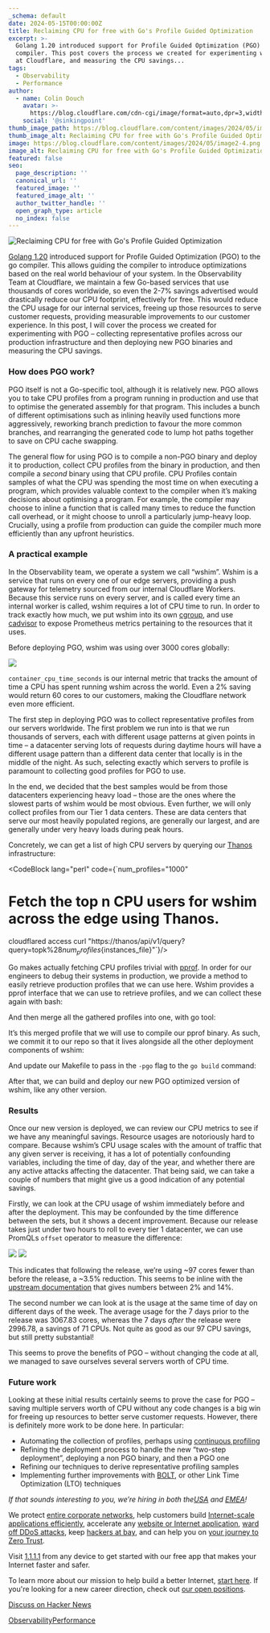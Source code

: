 ```yaml
---
_schema: default
date: 2024-05-15T00:00:00Z
title: Reclaiming CPU for free with Go's Profile Guided Optimization
excerpt: >-
  Golang 1.20 introduced support for Profile Guided Optimization (PGO) to the go
  compiler. This post covers the process we created for experimenting with PGO
  at Cloudflare, and measuring the CPU savings...
tags:
  - Observability
  - Performance
author:
  - name: Colin Douch
    avatar: >-
      https://blog.cloudflare.com/cdn-cgi/image/format=auto,dpr=3,width=64,height=64/https://blog-cloudflare-com-assets.storage.googleapis.com/2019/09/IMG_20181022_190230.jpg
    social: '@sinkingpoint'
thumb_image_path: https://blog.cloudflare.com/content/images/2024/05/image2-4.png
thumb_image_alt: Reclaiming CPU for free with Go's Profile Guided Optimization
image: https://blog.cloudflare.com/content/images/2024/05/image2-4.png
image_alt: Reclaiming CPU for free with Go's Profile Guided Optimization
featured: false
seo:
  page_description: ''
  canonical_url: ''
  featured_image: ''
  featured_image_alt: ''
  author_twitter_handle: ''
  open_graph_type: article
  no_index: false
---
```

![Reclaiming CPU for free with Go's Profile Guided Optimization](https://blog.cloudflare.com/content/images/2024/05/image2-4.png)

[Golang 1.20](https://tip.golang.org/doc/go1.20) introduced support for Profile Guided Optimization (PGO) to the go compiler. This allows guiding the compiler to introduce optimizations based on the real world behaviour of your system. In the Observability Team at Cloudflare, we maintain a few Go-based services that use thousands of cores worldwide, so even the 2-7% savings advertised would drastically reduce our CPU footprint, effectively for free. This would reduce the CPU usage for our internal services, freeing up those resources to serve customer requests, providing measurable improvements to our customer experience. In this post, I will cover the process we created for experimenting with PGO – collecting representative profiles across our production infrastructure and then deploying new PGO binaries and measuring the CPU savings.

### How does PGO work?

PGO itself is not a Go-specific tool, although it is relatively new. PGO allows you to take CPU profiles from a program running in production and use that to optimise the generated assembly for that program. This includes a bunch of different optimisations such as inlining heavily used functions more aggressively, reworking branch prediction to favour the more common branches, and rearranging the generated code to lump hot paths together to save on CPU cache swapping.

The general flow for using PGO is to compile a non-PGO binary and deploy it to production, collect CPU profiles from the binary in production, and then compile a *second* binary using that CPU profile. CPU Profiles contain samples of what the CPU was spending the most time on when executing a program, which provides valuable context to the compiler when it’s making decisions about optimising a program. For example, the compiler may choose to inline a function that is called many times to reduce the function call overhead, or it might choose to unroll a particularly jump-heavy loop. Crucially, using a profile from production can guide the compiler much more efficiently than any upfront heuristics.

### A practical example

In the Observability team, we operate a system we call “wshim”. Wshim is a service that runs on every one of our edge servers, providing a push gateway for telemetry sourced from our internal Cloudflare Workers. Because this service runs on every server, and is called every time an internal worker is called, wshim requires a lot of CPU time to run. In order to track exactly how much, we put wshim into its own [cgroup](https://en.wikipedia.org/wiki/Cgroups), and use [cadvisor](https://github.com/google/cadvisor) to expose Prometheus metrics pertaining to the resources that it uses.

Before deploying PGO, wshim was using over 3000 cores globally:

![](https://blog.cloudflare.com/content/images/2024/05/image1-3.png)

`container_cpu_time_seconds` is our internal metric that tracks the amount of time a CPU has spent running wshim across the world. Even a 2% saving would return 60 cores to our customers, making the Cloudflare network even more efficient.

The first step in deploying PGO was to collect representative profiles from our servers worldwide. The first problem we run into is that we run thousands of servers, each with different usage patterns at given points in time – a datacenter serving lots of requests during daytime hours will have a different usage pattern than a different data center that locally is in the middle of the night. As such, selecting exactly which servers to profile is paramount to collecting good profiles for PGO to use.

In the end, we decided that the best samples would be from those datacenters experiencing heavy load – those are the ones where the slowest parts of wshim would be most obvious. Even further, we will only collect profiles from our Tier 1 data centers. These are data centers that serve our most heavily populated regions, are generally our largest, and are generally under very heavy loads during peak hours.

Concretely, we can get a list of high CPU servers by querying our [Thanos](https://thanos.io/) infrastructure:

<CodeBlock lang="perl" code={`num_profiles="1000"

# Fetch the top n CPU users for wshim across the edge using Thanos.
cloudflared access curl "https://thanos/api/v1/query?query=topk%28${num_profiles}%2Cinstance%3Acontainer_cpu_time_seconds_total%3Arate2m%7Bapp_name%3D%22wshim.service%22%7D%29&dedup=true&partial_response=true" --compressed | jq '.data.result[].metric.instance' -r > "${instances_file}"`}/>

Go makes actually fetching CPU profiles trivial with [pprof](https://pkg.go.dev/net/http/pprof). In order for our engineers to debug their systems in production, we provide a method to easily retrieve production profiles that we can use here. Wshim provides a pprof interface that we can use to retrieve profiles, and we can collect these again with bash:

And then merge all the gathered profiles into one, with go tool:

It’s this merged profile that we will use to compile our pprof binary. As such, we commit it to our repo so that it lives alongside all the other deployment components of wshim:

And update our Makefile to pass in the `-pgo` flag to the `go build` command:

After that, we can build and deploy our new PGO optimized version of wshim, like any other version.

### Results

Once our new version is deployed, we can review our CPU metrics to see if we have any meaningful savings. Resource usages are notoriously hard to compare. Because wshim’s CPU usage scales with the amount of traffic that any given server is receiving, it has a lot of potentially confounding variables, including the time of day, day of the year, and whether there are any active attacks affecting the datacenter. That being said, we can take a couple of numbers that might give us a good indication of any potential savings.

Firstly, we can look at the CPU usage of wshim immediately before and after the deployment. This may be confounded by the time difference between the sets, but it shows a decent improvement. Because our release takes just under two hours to roll to every tier 1 datacenter, we can use PromQLs `offset` operator to measure the difference:

![](https://blog.cloudflare.com/content/images/2024/05/image3-1.png) ![](https://blog.cloudflare.com/content/images/2024/05/image4-1.png)

This indicates that following the release, we’re using ~97 cores fewer than before the release, a ~3.5% reduction. This seems to be inline with the [upstream documentation](https://go.dev/doc/pgo#overview) that gives numbers between 2% and 14%.

The second number we can look at is the usage at the same time of day on different days of the week. The average usage for the 7 days prior to the release was 3067.83 cores, whereas the 7 days *after* the release were 2996.78, a savings of 71 CPUs. Not quite as good as our 97 CPU savings, but still pretty substantial!

This seems to prove the benefits of PGO – without changing the code at all, we managed to save ourselves several servers worth of CPU time.

### Future work

Looking at these initial results certainly seems to prove the case for PGO – saving multiple servers worth of CPU without any code changes is a big win for freeing up resources to better serve customer requests. However, there is definitely more work to be done here. In particular:

* Automating the collection of profiles, perhaps using [continuous profiling](https://www.cncf.io/blog/2022/05/31/what-is-continuous-profiling/)
* Refining the deployment process to handle the new “two-step deployment”, deploying a non PGO binary, and then a PGO one
* Refining our techniques to derive representative profiling samples
* Implementing further improvements with [BOLT](https://github.com/facebookarchive/BOLT), or other Link Time Optimization (LTO) techniques

*If that sounds interesting to you, we’re hiring in both the*[*USA*](https://boards.greenhouse.io/cloudflare/jobs/5563753?gh_jid=5563753) *and* [*EMEA*](https://boards.greenhouse.io/cloudflare/jobs/5443710?gh_jid=5443710)*!*

We protect [entire corporate networks](https://www.cloudflare.com/network-services/), help customers build [Internet-scale applications efficiently](https://workers.cloudflare.com/), accelerate any [website or Internet application](https://www.cloudflare.com/performance/accelerate-internet-applications/), [ward off DDoS attacks](https://www.cloudflare.com/ddos/), keep [hackers at bay](https://www.cloudflare.com/application-security/), and can help you on [your journey to Zero Trust](https://www.cloudflare.com/products/zero-trust/).

Visit [1\.1.1.1](https://one.one.one.one/) from any device to get started with our free app that makes your Internet faster and safer.

To learn more about our mission to help build a better Internet, [start here](https://www.cloudflare.com/learning/what-is-cloudflare/). If you're looking for a new career direction, check out [our open positions](http://www.cloudflare.com/careers).

[Discuss on Hacker News](https://news.ycombinator.com/submitlink?u=https://blog.cloudflare.com/reclaiming-cpu-for-free-with-pgo "Discuss on Hacker News")

[Observability](/tag/observability)[Performance](/tag/performance)